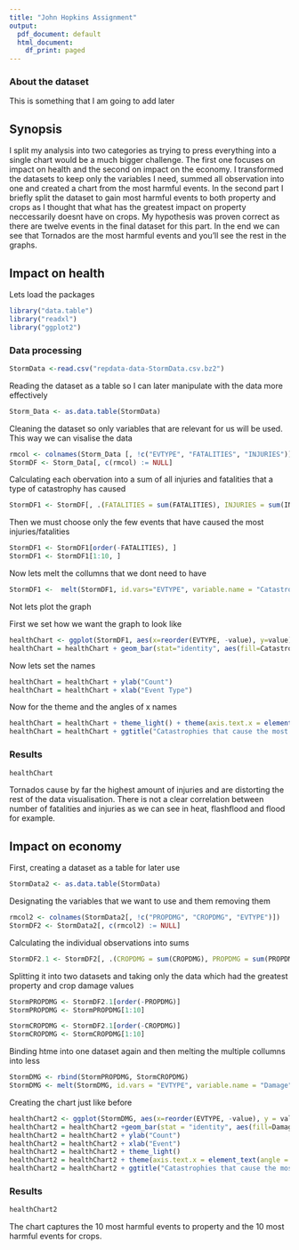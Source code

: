 ```yaml
---
title: "John Hopkins Assignment"
output:
  pdf_document: default
  html_document:
    df_print: paged
---
```


### About the dataset
This is something that I am going to add later 

## Synopsis

I split my analysis into two categories as trying to press everything into a single chart would be a much bigger challenge. The first one focuses on impact on health and the second on impact on the economy. I transformed the datasets to keep only the variables I need, summed all observation into one and created a chart from the most harmful events. In the second part I briefly split the dataset to gain most harmful events to both property and crops as I thought that what has the greatest impact on property neccessarily doesnt have on crops. My hypothesis was proven correct as there are twelve events in the final dataset for this part. 
In the end we can see that Tornados are the most harmful events and you'll see the rest in the graphs. 

## Impact on health

Lets load the packages
```r
library("data.table")
library("readxl")
library("ggplot2")
```

### Data processing
```r
StormData <-read.csv("repdata-data-StormData.csv.bz2")
```

Reading the dataset as a table so I can later manipulate with the data more effectively

```r
Storm_Data <- as.data.table(StormData)
```

Cleaning the dataset so only variables that are relevant for us will be used. This way we can visalise the data 
```r
rmcol <- colnames(Storm_Data [, !c("EVTYPE", "FATALITIES", "INJURIES")])
StormDF <- Storm_Data[, c(rmcol) := NULL]
```

Calculating each obervation into a sum of all injuries and fatalities that a type of catastrophy has caused

```r
StormDF1 <- StormDF[, .(FATALITIES = sum(FATALITIES), INJURIES = sum(INJURIES)), by = .(EVTYPE)]
```

Then we must choose only the few events that have caused the most injuries/fatalities 

```r
StormDF1 <- StormDF1[order(-FATALITIES), ]
StormDF1 <- StormDF1[1:10, ]
```

Now lets melt the collumns that we dont need to have
```r
StormDF1 <-  melt(StormDF1, id.vars="EVTYPE", variable.name = "Catastrophy")
```


Not lets plot the graph

First we set how we want the graph to look like
```r
healthChart <- ggplot(StormDF1, aes(x=reorder(EVTYPE, -value), y=value))
healthChart = healthChart + geom_bar(stat="identity", aes(fill=Catastrophy), position="dodge")
```

Now lets set the names
```r
healthChart = healthChart + ylab("Count") 
healthChart = healthChart + xlab("Event Type") 
```

Now for the theme and the angles of x names
```r
healthChart = healthChart + theme_light() + theme(axis.text.x = element_text(angle=45, hjust=1))
healthChart = healthChart + ggtitle("Catastrophies that cause the most:") + theme(plot.title = element_text(hjust = 0.5))
```

### Results

```r
healthChart
```

Tornados cause by far the highest amount of injuries and are distorting the rest of the data visualisation. There is not a clear correlation between number of fatalities and injuries as we can see in heat, flashflood and flood for example. 

## Impact on economy

First, creating a dataset as a table for later use 
```r
StormData2 <- as.data.table(StormData)
```

Designating the variables that we want to use and them removing them
```r
rmcol2 <- colnames(StormData2[, !c("PROPDMG", "CROPDMG", "EVTYPE")])
StormDF2 <- StormData2[, c(rmcol2) := NULL]
```

Calculating the individual observations into sums
```r
StormDF2.1 <- StormDF2[, .(CROPDMG = sum(CROPDMG), PROPDMG = sum(PROPDMG)), by = .(EVTYPE)]
```

Splitting it into two datasets and taking only the data which had the greatest property and crop damage values
```r
StormPROPDMG <- StormDF2.1[order(-PROPDMG)]
StormPROPDMG <- StormPROPDMG[1:10]

StormCROPDMG <- StormDF2.1[order(-CROPDMG)]
StormCROPDMG <- StormCROPDMG[1:10]
```

Binding htme into one dataset again and then melting the multiple collumns into less
```r
StormDMG <- rbind(StormPROPDMG, StormCROPDMG)
StormDMG <- melt(StormDMG, id.vars = "EVTYPE", variable.name = "Damage")
```

Creating the chart just like before
```r
healthChart2 <- ggplot(StormDMG, aes(x=reorder(EVTYPE, -value), y = value), yaxt = "n")
healthChart2 = healthChart2 +geom_bar(stat = "identity", aes(fill=Damage), position = "dodge")
healthChart2 = healthChart2 + ylab("Count")
healthChart2 = healthChart2 + xlab("Event")
healthChart2 = healthChart2 + theme_light()
healthChart2 = healthChart2 + theme(axis.text.x = element_text(angle = 45, hjust = 1))
healthChart2 = healthChart2 + ggtitle("Catastrophies that cause the most:") + theme(plot.title = element_text(hjust = 0.5))
```

### Results
```r
healthChart2
```

The chart captures the 10 most harmful events to property and the 10 most harmful events for crops. 